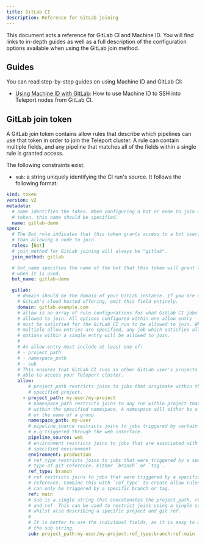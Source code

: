 ```yaml
---
title: GitLab CI
description: Reference for GitLab joining
---
```


This document acts a reference for GitLab CI and Machine ID. You will find
links to in-depth guides as well as a full description of the configuration
options available when using the GitLab join method.

## Guides

You can read step-by-step guides on using Machine ID and GitLab CI:

- [Using Machine ID with GitLab](../deployment/gitlab.mdx): How to
  use Machine ID to SSH into Teleport nodes from GitLab CI.

## GitLab join token

A GitLab join token contains allow rules that describe which pipelines can
use that token in order to join the Teleport cluster. A rule can contain
multiple fields, and any pipeline that matches all of the fields within a
single rule is granted access.

The following constraints exist:
- `sub`: a string uniquely identifying the CI run's source. It follows the
  following format:

```yaml
kind: token
version: v2
metadata:
  # name identifies the token. When configuring a bot or node to join using this
  # token, this name should be specified.
  name: gitlab-demo
spec:
  # The Bot role indicates that this token grants access to a bot user, rather
  # than allowing a node to join.
  roles: [Bot]
  # join_method for GitLab joining will always be "gitlab".
  join_method: gitlab

  # bot_name specifies the name of the bot that this token will grant access to
  # when it is used.
  bot_name: gitlab-demo

  gitlab:
    # domain should be the domain of your GitLab instance. If you are using
    # GitLab's cloud hosted offering, omit this field entirely.
    domain: gitlab.example.com
    # allow is an array of rule configurations for what GitLab CI jobs should be
    # allowed to join. All options configured within one allow entry
    # must be satisfied for the GitLab CI run to be allowed to join. Where
    # multiple allow entries are specified, any job which satisfies all of the
    # options within a single entry will be allowed to join.
    #
    # An allow entry must include at least one of:
    # - project_path
    # - namespace_path
    # - sub
    # This ensures that GitLab CI runs in other GitLab user's projects are not
    # able to access your Teleport cluster.
    allow:
        # project_path restricts joins to jobs that originate within the
        # specified project.
      - project_path: my-user/my-project
        # namespace_path restricts joins to any run within project that exists
        # within the specified namespace. A namespace will either be a username
        # or the name of a group.
        namespace_path: my-user
        # pipeline_source restricts joins to jobs triggered by certain criteria,
        # e.g triggered through the web interface.
        pipeline_source: web
        # environment restricts joins to jobs that are associated with the
        # specified environment
        environment: production
        # ref_type restricts joins to jobs that were triggered by a specific
        # type of git reference. Either `branch` or `tag`.
        ref_type: branch
        # ref restricts joins to jobs that were triggered by a specific git
        # reference. Combine this with `ref_type` to create allow rules that
        # can only be triggered by a specific branch or tag.
        ref: main
        # sub is a single string that concatenates the project_path, ref_type
        # and ref. This can be used to restrict joins using a single string,
        # whilst also describing a specific project and git ref.
        #
        # It is better to use the individual fields, as it is easy to mis-format
        # the sub string.
        sub: project_path:my-user/my-project:ref_type:branch:ref:main
```